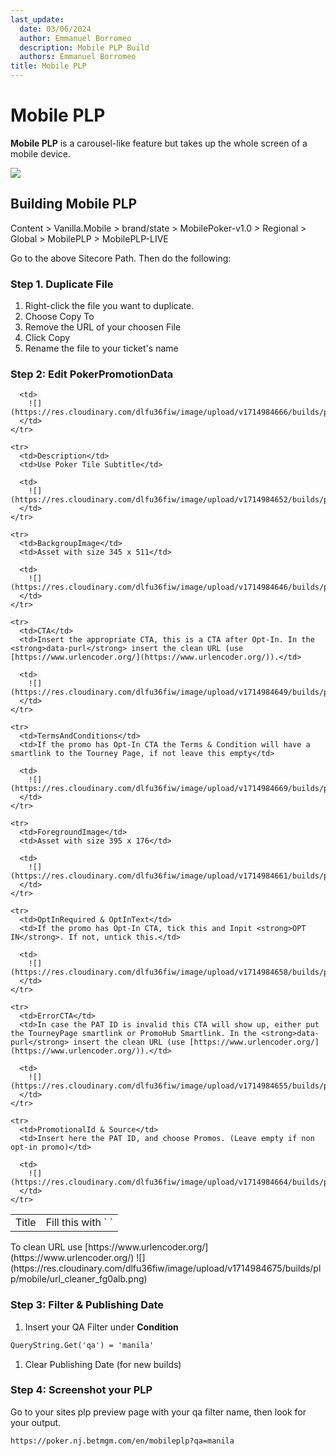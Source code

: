 ```yaml
---
last_update:
  date: 03/06/2024
  author: Emmanuel Borromeo
  description: Mobile PLP Build
  authors: Emmanuel Borromeo
title: Mobile PLP
---
```


# Mobile PLP

**Mobile PLP** is a carousel-like feature but takes up the whole screen of a mobile device.

<img src="https://res.cloudinary.com/dlfu36fiw/image/upload/v1714984672/builds/plp/mobile/sample_masx3m.png" className="mx-auto" />

## Building Mobile PLP

<Admonition type="info" title="Sitecore Path">
  Content > Vanilla.Mobile > brand/state > MobilePoker-v1.0 > Regional > Global > MobilePLP > MobilePLP-LIVE
</Admonition>

Go to the above Sitecore Path. Then do the following:

### Step 1. Duplicate File

1. Right-click the file you want to duplicate.
2. Choose Copy To
3. Remove the URL of your choosen File
4. Click Copy
5. Rename the file to your ticket's name

### Step 2: Edit PokerPromotionData

<table>
  <tbody>
    <tr>
      <td>Title</td>
      <td>Fill this with `&nbsp;`</td>

      <td>
        ![](https://res.cloudinary.com/dlfu36fiw/image/upload/v1714984666/builds/plp/mobile/mobi_plp_title_iegsgl.png)
      </td>
    </tr>

    <tr>
      <td>Description</td>
      <td>Use Poker Tile Subtitle</td>

      <td>
        ![](https://res.cloudinary.com/dlfu36fiw/image/upload/v1714984652/builds/plp/mobile/mobi_plp_desc_eumr1d.png)
      </td>
    </tr>

    <tr>
      <td>BackgroupImage</td>
      <td>Asset with size 345 x 511</td>

      <td>
        ![](https://res.cloudinary.com/dlfu36fiw/image/upload/v1714984646/builds/plp/mobile/mobi_plp_bg_bkgwim.png)
      </td>
    </tr>

    <tr>
      <td>CTA</td>
      <td>Insert the appropriate CTA, this is a CTA after Opt-In. In the <strong>data-purl</strong> insert the clean URL (use [https://www.urlencoder.org/](https://www.urlencoder.org/)).</td>

      <td>
        ![](https://res.cloudinary.com/dlfu36fiw/image/upload/v1714984649/builds/plp/mobile/mobi_plp_cta_tp4qxq.png)
      </td>
    </tr>

    <tr>
      <td>TermsAndConditions</td>
      <td>If the promo has Opt-In CTA the Terms & Condition will have a smartlink to the Tourney Page, if not leave this empty</td>

      <td>
        ![](https://res.cloudinary.com/dlfu36fiw/image/upload/v1714984669/builds/plp/mobile/mobi_plp_tnc_gjfk90.png)
      </td>
    </tr>

    <tr>
      <td>ForegroundImage</td>
      <td>Asset with size 395 x 176</td>

      <td>
        ![](https://res.cloudinary.com/dlfu36fiw/image/upload/v1714984661/builds/plp/mobile/mobi_plp_png_khtlxm.png)
      </td>
    </tr>

    <tr>
      <td>OptInRequired & OptInText</td>
      <td>If the promo has Opt-In CTA, tick this and Inpit <strong>OPT IN</strong>. If not, untick this.</td>

      <td>
        ![](https://res.cloudinary.com/dlfu36fiw/image/upload/v1714984658/builds/plp/mobile/mobi_plp_opt_in_cgblf8.png)
      </td>
    </tr>

    <tr>
      <td>ErrorCTA</td>
      <td>In case the PAT ID is invalid this CTA will show up, either put the TourneyPage smartlink or PromoHub Smartlink. In the <strong>data-purl</strong> insert the clean URL (use [https://www.urlencoder.org/](https://www.urlencoder.org/)).</td>

      <td>
        ![](https://res.cloudinary.com/dlfu36fiw/image/upload/v1714984655/builds/plp/mobile/mobi_plp_error_cta_fu62va.png)
      </td>
    </tr>

    <tr>
      <td>PromotionalId & Source</td>
      <td>Insert here the PAT ID, and choose Promos. (Leave empty if non opt-in promo)</td>

      <td>
        ![](https://res.cloudinary.com/dlfu36fiw/image/upload/v1714984664/builds/plp/mobile/mobi_plp_promos_sa95nk.png)
      </td>
    </tr>
  </tbody>
</table>

<Admonition type="tip" title="URL Cleaner">
To clean URL use [https://www.urlencoder.org/](https://www.urlencoder.org/)
![](https://res.cloudinary.com/dlfu36fiw/image/upload/v1714984675/builds/plp/mobile/url_cleaner_fg0alb.png)
</Admonition>

### Step 3: Filter & Publishing Date

1. Insert your QA Filter under **Condition**

```html
QueryString.Get('qa') = 'manila'
```

1. Clear Publishing Date (for new builds)

### Step 4: Screenshot your PLP

Go to your sites plp preview page with your qa filter name, then look for your output.

```html
https://poker.nj.betmgm.com/en/mobileplp?qa=manila
```
